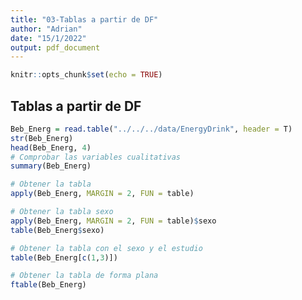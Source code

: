 ```yaml
---
title: "03-Tablas a partir de DF"
author: "Adrian"
date: "15/1/2022"
output: pdf_document
---
```


```r
knitr::opts_chunk$set(echo = TRUE)
```

## Tablas a partir de DF

```r
Beb_Energ = read.table("../../../data/EnergyDrink", header = T)
str(Beb_Energ)
head(Beb_Energ, 4)
# Comprobar las variables cualitativas
summary(Beb_Energ)

# Obtener la tabla
apply(Beb_Energ, MARGIN = 2, FUN = table)

# Obtener la tabla sexo
apply(Beb_Energ, MARGIN = 2, FUN = table)$sexo
table(Beb_Energ$sexo)

# Obtener la tabla con el sexo y el estudio
table(Beb_Energ[c(1,3)])

# Obtener la tabla de forma plana
ftable(Beb_Energ)
```


